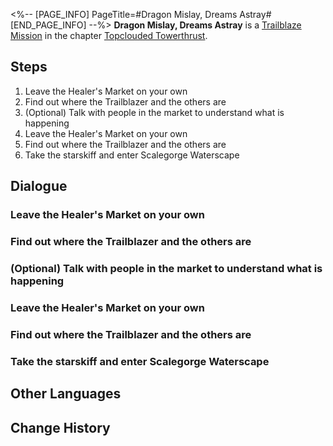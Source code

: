 <%-- [PAGE_INFO]
PageTitle=#Dragon Mislay, Dreams Astray#
[END_PAGE_INFO] --%>
{{Stub|Dialogue, characters, and location(s)}}
{{Mission Infobox
|id            = 1021301
|title         = 
|image         = Mission Dragon Mislay, Dreams Astray.png
|type          = Trailblaze
|event_name    = 
|chapter       = Topclouded Towerthrust
|requirements  = 
|summary       = <!--official mission summary from Fate's Atlas-->
|characters    = <!--characters that appear in this mission-->
|startLocation = <!--location as it intially appears on the mission screen-->
|world         = <!--i.e. Penacony-->
|area          = <!--i.e. A Child's Dream-->
|prev          = 
|next          = 
|exp           = 
|credits       = 
|stellarJade   = 
|other         = 
}}
'''Dragon Mislay, Dreams Astray''' is a [[Trailblaze Mission]] in the chapter [[Topclouded Towerthrust]].

==Steps==
# Leave the Healer's Market on your own
# Find out where the Trailblazer and the others are
# (Optional) Talk with people in the market to understand what is happening
# Leave the Healer's Market on your own
# Find out where the Trailblazer and the others are
# Take the starskiff and enter Scalegorge Waterscape

<!--
==Gameplay Notes==

--><!--
==Trial Character==

-->
==Dialogue==
{{Stub Dialogue}}
===Leave the Healer's Market on your own===
{{Mission Description|type=trailblaze|location=<!--to be added-->|On the other side of Luofu, Sushang parks the skiff at the Alchemy Commission's Healer's Market after making contact with the Cloud Knights. The three finally land after a tumultuous journey. This was once a part of your familiar home. Memories of the past swell up into your mind, and countless bygone shadows swivel before your eyes. However, your friends are currently missing. You have no plans to remain here.}}
{{Dialogue Start}}
:{{tx}}
{{Dialogue End}}

===Find out where the Trailblazer and the others are===
{{Mission Description|type=trailblaze|location=<!--to be added-->|update|On the other side of Luofu, Sushang parks the skiff at the Alchemy Commission's Healer's Market after making contact with the Cloud Knights. The three finally land after a tumultuous journey. This was once a part of your familiar home. Memories of the past swell up into your mind, and countless bygone shadows swivel before your eyes. However, your friends are currently missing. You have no plans to remain here.}}
{{Dialogue Start}}
:{{tx}}
{{Dialogue End}}

===(Optional) Talk with people in the market to understand what is happening===
{{Dialogue Start}}
:{{tx}}
{{Dialogue End}}

===Leave the Healer's Market on your own===
{{Mission Description|type=trailblaze|location=<!--to be added-->|update|On the other side of Luofu, Sushang parks the skiff at the Alchemy Commission's Healer's Market after making contact with the Cloud Knights. The three finally land after a tumultuous journey. This was once a part of your familiar home. Memories of the past swell up into your mind, and countless bygone shadows swivel before your eyes. However, your friends are currently missing. You have no plans to remain here.}}
{{Dialogue Start}}
:{{tx}}
{{Dialogue End}}

===Find out where the Trailblazer and the others are===
{{Mission Description|type=trailblaze|location=<!--to be added-->|update|On the other side of Luofu, Sushang parks the skiff at the Alchemy Commission's Healer's Market after making contact with the Cloud Knights. The three finally land after a tumultuous journey. This was once a part of your familiar home. Memories of the past swell up into your mind, and countless bygone shadows swivel before your eyes. However, your friends are currently missing. You have no plans to remain here.}}
{{Dialogue Start}}
:{{tx}}
{{Dialogue End}}

===Take the starskiff and enter Scalegorge Waterscape===
{{Mission Description|type=trailblaze|location=<!--to be added-->|update|On the other side of Luofu, Sushang parks the skiff at the Alchemy Commission's Healer's Market after making contact with the Cloud Knights. The three finally land after a tumultuous journey. This was once a part of your familiar home. Memories of the past swell up into your mind, and countless bygone shadows swivel before your eyes. However, your friends are currently missing. You have no plans to remain here.}}
{{Dialogue Start}}
:{{tx}}
{{Dialogue End}}

==Other Languages==
{{Other Languages
|en   = Dragon Mislay, Dreams Astray
|zhs  = 螣蛇无穴，旧梦亡阙
|zht  = 螣蛇無穴，舊夢亡闕
|ja   = 騰蛇に穴無し、旧夢は潰える
|ko   = 길 잃은 용, 흩어진 옛 꿈
|es   = Dragón sin techo y sueños deshechos
|fr   = Dragon égaré, rêves condamnés
|ru   = Гонимый дракон и утраченные воспоминания
|th   = มังกรไร้พำนัก ความฝันเก่าที่แตกสลาย
|vi   = Long Tôn Lưu Lạc, Mộng Cũ Tiêu Tan
|de   = Heimatloser Drache, zerbrochene Erinnerungen
|id   = Naga Tak Bersarang, Kenangan Tak Berbingkai
|pt   = Dragão Extraviado, Sonhos Desencontrados
}}

==Change History==
{{Change History|1.2}}
